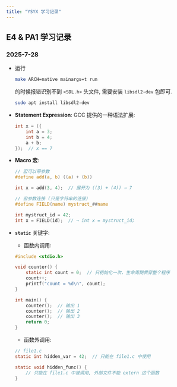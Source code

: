 ```yaml
---
title: "YSYX 学习记录"
---
```


## E4 & PA1 学习记录

### 2025-7-28

- 运行

    ```bash
    make ARCH=native mainargs=t run
    ```

    的时候报错识别不到 `<SDL.h>` 头文件, 需要安装 `libsdl2-dev` 包即可.

    ```bash
    sudo apt install libsdl2-dev
    ```

- **Statement Expression**: GCC 提供的一种语法扩展:

    ```c
    int x = ({
        int a = 3;
        int b = 4;
        a + b;
    });  // x == 7
    ```

- **Macro 宏**:

    ```c
    // 宏可以带参数
    #define add(a, b) ((a) + (b))

    int x = add(3, 4);  // 展开为 ((3) + (4)) → 7
    ```

    ```c
    // 宏参数连接 (只是字符串的连接)
    #define FIELD(name) mystruct_##name

    int mystruct_id = 42;
    int x = FIELD(id);  // → int x = mystruct_id;
    ```

- **`static`** 关键字:

    - 函数内调用:

    ```c
    #include <stdio.h>

    void counter() {
        static int count = 0;  // 只初始化一次，生命周期贯穿整个程序
        count++;
        printf("count = %d\n", count);
    }

    int main() {
        counter();  // 输出 1
        counter();  // 输出 2
        counter();  // 输出 3
        return 0;
    }
    ```

    - 函数外调用:

    ```c
    // file1.c
    static int hidden_var = 42;  // 只能在 file1.c 中使用

    static void hidden_func() {
        // 只能在 file1.c 中被调用, 外部文件不能 extern 这个函数
    }
    ```